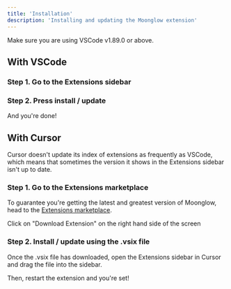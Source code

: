 ```yaml
---
title: 'Installation'
description: 'Installing and updating the Moonglow extension'
---
```


<Info>Make sure you are using VSCode v1.89.0 or above.</Info>

## With VSCode

### Step 1. Go to the Extensions sidebar

### Step 2. Press install / update

And you're done!

## With Cursor

Cursor doesn't update its index of extensions as frequently as VSCode, which means that sometimes the version it shows in the Extensions sidebar isn't up to date.

### Step 1. Go to the Extensions marketplace

To guarantee you're getting the latest and greatest version of Moonglow, head to the [Extensions marketplace](https://marketplace.visualstudio.com/items?itemName=moonglow.moonglowextension).

Click on "Download Extension" on the right hand side of the screen

### Step 2. Install / update using the .vsix file

Once the .vsix file has downloaded, open the Extensions sidebar in Cursor and drag the file into the sidebar.

Then, restart the extension and you're set!